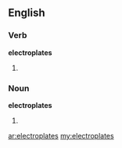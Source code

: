 ==English==
===Verb===
'''electroplates'''
#{{third-person singular of|electroplate}}

===Noun===
'''electroplates'''
#{{plural of|electroplate}}

[[ar:electroplates]]
[[my:electroplates]]